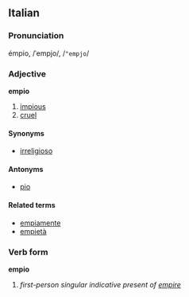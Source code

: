 ==Italian==
===Pronunciation===
émpio, /ˈempjo/, /<tt>"empjo</tt>/
===Adjective===
'''empio'''

# [[impious]]
# [[cruel]]

====Synonyms====
*[[irreligioso]]

====Antonyms====
*[[pio]]

====Related terms====
*[[empiamente]]
*[[empietà]]

===Verb form===
'''empio'''

# ''first-person singular indicative present of [[empire]]''